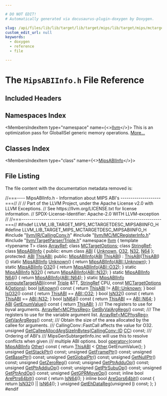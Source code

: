 ```yaml
---

# DO NOT EDIT!
# Automatically generated via docusaurus-plugin-doxygen by Doxygen.

slug: /api/files/lib/lib/target/lib/target/mips/lib/target/mips/mctargetdesc/mipsabiinfo-h
custom_edit_url: null
keywords:
  - doxygen
  - reference
  - file

---
```





# The `MipsABIInfo.h` File Reference

<DoxygenPage pluginConfig={pluginConfig}>



## Included Headers

<IncludesList>
<IncludesListItem
  filePath="llvm/IR/CallingConv.h"
  permalink="/docs/api/files/include/include/llvm/include/llvm/ir/callingconv-h"
  isLocal="true" />
<IncludesListItem
  filePath="llvm/MC/MCRegisterInfo.h"
  permalink="/docs/api/files/include/include/llvm/include/llvm/mc/mcregisterinfo-h"
  isLocal="true" />
<IncludesListItem
  filePath="llvm/TargetParser/Triple.h"
  permalink="/docs/api/files/include/include/llvm/include/llvm/targetparser/triple-h"
  isLocal="true" />
</IncludesList>

## Namespaces Index

<MembersIndex>

<MembersIndexItem
  type="namespace"
  name={<><a href="/docs/api/namespaces/llvm">llvm</a></>}>
This is an optimization pass for GlobalISel generic memory operations. <a href="/docs/api/namespaces/llvm/#details">More...</a>
</MembersIndexItem>

</MembersIndex>

## Classes Index

<MembersIndex>

<MembersIndexItem
  type="class"
  name={<><a href="/docs/api/classes/llvm/mipsabiinfo">MipsABIInfo</a></>}>
</MembersIndexItem>

</MembersIndex>


## File Listing

The file content with the documentation metadata removed is:

<ProgramListing>

<Link id="l00001" /><CodeLine lineNumber="1"><Highlight kind="comment">//===---- MipsABIInfo.h - Information about MIPS ABI&#39;s --------------------===//</Highlight><Highlight kind="normal"></Highlight></CodeLine>
<Link id="l00002" /><CodeLine lineNumber="2"><Highlight kind="normal"></Highlight><Highlight kind="comment">//</Highlight><Highlight kind="normal"></Highlight></CodeLine>
<Link id="l00003" /><CodeLine lineNumber="3"><Highlight kind="normal"></Highlight><Highlight kind="comment">// Part of the LLVM Project, under the Apache License v2.0 with LLVM Exceptions.</Highlight><Highlight kind="normal"></Highlight></CodeLine>
<Link id="l00004" /><CodeLine lineNumber="4"><Highlight kind="normal"></Highlight><Highlight kind="comment">// See https://llvm.org/LICENSE.txt for license information.</Highlight><Highlight kind="normal"></Highlight></CodeLine>
<Link id="l00005" /><CodeLine lineNumber="5"><Highlight kind="normal"></Highlight><Highlight kind="comment">// SPDX-License-Identifier: Apache-2.0 WITH LLVM-exception</Highlight><Highlight kind="normal"></Highlight></CodeLine>
<Link id="l00006" /><CodeLine lineNumber="6"><Highlight kind="normal"></Highlight><Highlight kind="comment">//</Highlight><Highlight kind="normal"></Highlight></CodeLine>
<Link id="l00007" /><CodeLine lineNumber="7"><Highlight kind="normal"></Highlight><Highlight kind="comment">//===----------------------------------------------------------------------===//</Highlight><Highlight kind="normal"></Highlight></CodeLine>
<Link id="l00008" /><CodeLine lineNumber="8"><Highlight kind="normal"></Highlight></CodeLine>
<Link id="l00009" /><CodeLine lineNumber="9"><Highlight kind="normal"></Highlight><Highlight kind="preprocessor">#ifndef LLVM&#95;LIB&#95;TARGET&#95;MIPS&#95;MCTARGETDESC&#95;MIPSABIINFO&#95;H</Highlight><Highlight kind="normal"></Highlight></CodeLine>
<Link id="l00010" /><CodeLine lineNumber="10"><Highlight kind="normal"></Highlight><Highlight kind="preprocessor">#define LLVM&#95;LIB&#95;TARGET&#95;MIPS&#95;MCTARGETDESC&#95;MIPSABIINFO&#95;H</Highlight><Highlight kind="normal"></Highlight></CodeLine>
<Link id="l00011" /><CodeLine lineNumber="11"><Highlight kind="normal"></Highlight></CodeLine>
<Link id="l00012" /><CodeLine lineNumber="12"><Highlight kind="normal"></Highlight><Highlight kind="preprocessor">#include &quot;<a href="/docs/api/files/include/include/llvm/include/llvm/ir/callingconv-h">llvm/IR/CallingConv.h</a>&quot;</Highlight><Highlight kind="normal"></Highlight></CodeLine>
<Link id="l00013" /><CodeLine lineNumber="13"><Highlight kind="normal"></Highlight><Highlight kind="preprocessor">#include &quot;<a href="/docs/api/files/include/include/llvm/include/llvm/mc/mcregisterinfo-h">llvm/MC/MCRegisterInfo.h</a>&quot;</Highlight><Highlight kind="normal"></Highlight></CodeLine>
<Link id="l00014" /><CodeLine lineNumber="14"><Highlight kind="normal"></Highlight><Highlight kind="preprocessor">#include &quot;<a href="/docs/api/files/include/include/llvm/include/llvm/targetparser/triple-h">llvm/TargetParser/Triple.h</a>&quot;</Highlight><Highlight kind="normal"></Highlight></CodeLine>
<Link id="l00015" /><CodeLine lineNumber="15"><Highlight kind="normal"></Highlight></CodeLine>
<Link id="l00016" /><CodeLine lineNumber="16"><Highlight kind="normal"></Highlight><Highlight kind="keyword">namespace </Highlight><Highlight kind="normal"><a href="/docs/api/namespaces/llvm">llvm</a> &#123;</Highlight></CodeLine>
<Link id="l00017" /><CodeLine lineNumber="17"><Highlight kind="normal"></Highlight></CodeLine>
<Link id="l00018" /><CodeLine lineNumber="18"><Highlight kind="normal"></Highlight><Highlight kind="keyword">template</Highlight><Highlight kind="normal"> &lt;</Highlight><Highlight kind="keyword">typename</Highlight><Highlight kind="normal"> T&gt; </Highlight><Highlight kind="keyword">class </Highlight><Highlight kind="normal"><a href="/docs/api/classes/llvm/arrayref">ArrayRef</a>;</Highlight></CodeLine>
<Link id="l00019" /><CodeLine lineNumber="19"><Highlight kind="normal"></Highlight><Highlight kind="keyword">class </Highlight><Highlight kind="normal"><a href="/docs/api/classes/llvm/mctargetoptions">MCTargetOptions</a>;</Highlight></CodeLine>
<Link id="l00020" /><CodeLine lineNumber="20"><Highlight kind="normal"></Highlight><Highlight kind="keyword">class </Highlight><Highlight kind="normal"><a href="/docs/api/classes/llvm/stringref">StringRef</a>;</Highlight></CodeLine>
<Link id="l00021" /><CodeLine lineNumber="21"><Highlight kind="normal"></Highlight></CodeLine>
<Link id="l00022" /><CodeLine lineNumber="22" lineLink="/docs/api/classes/llvm/mipsabiinfo"><Highlight kind="normal"></Highlight><Highlight kind="keyword">class </Highlight><Highlight kind="normal"><a href="/docs/api/classes/llvm/mipsabiinfo/#a14c61ea10fcd6e85592b6c02eb3699a7">MipsABIInfo</a> &#123;</Highlight></CodeLine>
<Link id="l00023" /><CodeLine lineNumber="23"><Highlight kind="normal"></Highlight><Highlight kind="keyword">public</Highlight><Highlight kind="normal">:</Highlight></CodeLine>
<Link id="l00024" /><CodeLine lineNumber="24" lineLink="/docs/api/classes/llvm/mipsabiinfo/#a0a7cb81026c8f99a3acb10520e669578"><Highlight kind="normal">  </Highlight><Highlight kind="keyword">enum class</Highlight><Highlight kind="normal"> <a href="/docs/api/classes/llvm/mipsabiinfo/#a0a7cb81026c8f99a3acb10520e669578">ABI</a> &#123; <a href="/docs/api/classes/llvm/mipsabiinfo/#a92db0d6559f297c89c2ebc01819e33fd">Unknown</a>, <a href="/docs/api/classes/llvm/mipsabiinfo/#a11526f61f6c73d495cd72ff6bd688dfd">O32</a>, <a href="/docs/api/classes/llvm/mipsabiinfo/#a49f6189dad91aa91e65bb954b0a4cfab">N32</a>, <a href="/docs/api/classes/llvm/mipsabiinfo/#a5e17d38855b4505b183e0a3d75040c81">N64</a> &#125;;</Highlight></CodeLine>
<Link id="l00025" /><CodeLine lineNumber="25"><Highlight kind="normal"></Highlight></CodeLine>
<Link id="l00026" /><CodeLine lineNumber="26"><Highlight kind="normal"></Highlight><Highlight kind="keyword">protected</Highlight><Highlight kind="normal">:</Highlight></CodeLine>
<Link id="l00027" /><CodeLine lineNumber="27" lineLink="/docs/api/classes/llvm/mipsabiinfo/#ae91e4f8d024c12f832f145949441c3b8"><Highlight kind="normal">  <a href="/docs/api/classes/llvm/mipsabiinfo/#a0a7cb81026c8f99a3acb10520e669578">ABI</a> <a href="/docs/api/classes/llvm/mipsabiinfo/#ae91e4f8d024c12f832f145949441c3b8">ThisABI</a>;</Highlight></CodeLine>
<Link id="l00028" /><CodeLine lineNumber="28"><Highlight kind="normal"></Highlight></CodeLine>
<Link id="l00029" /><CodeLine lineNumber="29"><Highlight kind="normal"></Highlight><Highlight kind="keyword">public</Highlight><Highlight kind="normal">:</Highlight></CodeLine>
<Link id="l00030" /><CodeLine lineNumber="30" lineLink="/docs/api/classes/llvm/mipsabiinfo/#a14c61ea10fcd6e85592b6c02eb3699a7"><Highlight kind="normal">  <a href="/docs/api/classes/llvm/mipsabiinfo/#a14c61ea10fcd6e85592b6c02eb3699a7">MipsABIInfo</a>(<a href="/docs/api/classes/llvm/mipsabiinfo/#a0a7cb81026c8f99a3acb10520e669578">ABI</a> <a href="/docs/api/classes/llvm/mipsabiinfo/#ae91e4f8d024c12f832f145949441c3b8">ThisABI</a>) : <a href="/docs/api/classes/llvm/mipsabiinfo/#ae91e4f8d024c12f832f145949441c3b8">ThisABI</a>(<a href="/docs/api/classes/llvm/mipsabiinfo/#ae91e4f8d024c12f832f145949441c3b8">ThisABI</a>) &#123;&#125;</Highlight></CodeLine>
<Link id="l00031" /><CodeLine lineNumber="31"><Highlight kind="normal"></Highlight></CodeLine>
<Link id="l00032" /><CodeLine lineNumber="32" lineLink="/docs/api/classes/llvm/mipsabiinfo/#a92db0d6559f297c89c2ebc01819e33fd"><Highlight kind="normal">  </Highlight><Highlight kind="keyword">static</Highlight><Highlight kind="normal"> <a href="/docs/api/classes/llvm/mipsabiinfo/#a14c61ea10fcd6e85592b6c02eb3699a7">MipsABIInfo</a> <a href="/docs/api/classes/llvm/mipsabiinfo/#a92db0d6559f297c89c2ebc01819e33fd">Unknown</a>() &#123; </Highlight><Highlight kind="keywordflow">return</Highlight><Highlight kind="normal"> <a href="/docs/api/classes/llvm/mipsabiinfo/#a14c61ea10fcd6e85592b6c02eb3699a7">MipsABIInfo</a>(<a href="/docs/api/classes/llvm/mipsabiinfo/#a0a7cb81026c8f99a3acb10520e669578a88183b946cc5f0e8c96b2e66e1c74a7e">ABI::Unknown</a>); &#125;</Highlight></CodeLine>
<Link id="l00033" /><CodeLine lineNumber="33" lineLink="/docs/api/classes/llvm/mipsabiinfo/#a11526f61f6c73d495cd72ff6bd688dfd"><Highlight kind="normal">  </Highlight><Highlight kind="keyword">static</Highlight><Highlight kind="normal"> <a href="/docs/api/classes/llvm/mipsabiinfo/#a14c61ea10fcd6e85592b6c02eb3699a7">MipsABIInfo</a> <a href="/docs/api/classes/llvm/mipsabiinfo/#a11526f61f6c73d495cd72ff6bd688dfd">O32</a>() &#123; </Highlight><Highlight kind="keywordflow">return</Highlight><Highlight kind="normal"> <a href="/docs/api/classes/llvm/mipsabiinfo/#a14c61ea10fcd6e85592b6c02eb3699a7">MipsABIInfo</a>(<a href="/docs/api/classes/llvm/mipsabiinfo/#a0a7cb81026c8f99a3acb10520e669578a9d0dce15ea3c51e2da2071c10d59e896">ABI::O32</a>); &#125;</Highlight></CodeLine>
<Link id="l00034" /><CodeLine lineNumber="34" lineLink="/docs/api/classes/llvm/mipsabiinfo/#a49f6189dad91aa91e65bb954b0a4cfab"><Highlight kind="normal">  </Highlight><Highlight kind="keyword">static</Highlight><Highlight kind="normal"> <a href="/docs/api/classes/llvm/mipsabiinfo/#a14c61ea10fcd6e85592b6c02eb3699a7">MipsABIInfo</a> <a href="/docs/api/classes/llvm/mipsabiinfo/#a49f6189dad91aa91e65bb954b0a4cfab">N32</a>() &#123; </Highlight><Highlight kind="keywordflow">return</Highlight><Highlight kind="normal"> <a href="/docs/api/classes/llvm/mipsabiinfo/#a14c61ea10fcd6e85592b6c02eb3699a7">MipsABIInfo</a>(<a href="/docs/api/classes/llvm/mipsabiinfo/#a0a7cb81026c8f99a3acb10520e669578ad71d06768593fa82be8fd84d1f8a33c3">ABI::N32</a>); &#125;</Highlight></CodeLine>
<Link id="l00035" /><CodeLine lineNumber="35" lineLink="/docs/api/classes/llvm/mipsabiinfo/#a5e17d38855b4505b183e0a3d75040c81"><Highlight kind="normal">  </Highlight><Highlight kind="keyword">static</Highlight><Highlight kind="normal"> <a href="/docs/api/classes/llvm/mipsabiinfo/#a14c61ea10fcd6e85592b6c02eb3699a7">MipsABIInfo</a> <a href="/docs/api/classes/llvm/mipsabiinfo/#a5e17d38855b4505b183e0a3d75040c81">N64</a>() &#123; </Highlight><Highlight kind="keywordflow">return</Highlight><Highlight kind="normal"> <a href="/docs/api/classes/llvm/mipsabiinfo/#a14c61ea10fcd6e85592b6c02eb3699a7">MipsABIInfo</a>(<a href="/docs/api/classes/llvm/mipsabiinfo/#a0a7cb81026c8f99a3acb10520e669578a7ac2840a241d00a82aa085fa66622bd1">ABI::N64</a>); &#125;</Highlight></CodeLine>
<Link id="l00036" /><CodeLine lineNumber="36"><Highlight kind="normal">  </Highlight><Highlight kind="keyword">static</Highlight><Highlight kind="normal"> <a href="/docs/api/classes/llvm/mipsabiinfo">MipsABIInfo</a> <a href="/docs/api/classes/llvm/mipsabiinfo/#a87e5ac48dc2d9e13a26e34521926876a">computeTargetABI</a>(</Highlight><Highlight kind="keyword">const</Highlight><Highlight kind="normal"> <a href="/docs/api/classes/llvm/triple">Triple</a> &amp;TT, <a href="/docs/api/classes/llvm/stringref">StringRef</a> CPU,</Highlight></CodeLine>
<Link id="l00037" /><CodeLine lineNumber="37"><Highlight kind="normal">                                      </Highlight><Highlight kind="keyword">const</Highlight><Highlight kind="normal"> <a href="/docs/api/classes/llvm/mctargetoptions">MCTargetOptions</a> &amp;<a href="/docs/api/files/lib/lib/debuginfo/lib/debuginfo/logicalview/lib/debuginfo/logicalview/core/lvoptions-cpp/#ab4088b7a11f3cbc38ac16a6e9c72494e">Options</a>);</Highlight></CodeLine>
<Link id="l00038" /><CodeLine lineNumber="38"><Highlight kind="normal"></Highlight></CodeLine>
<Link id="l00039" /><CodeLine lineNumber="39" lineLink="/docs/api/classes/llvm/mipsabiinfo/#ac4b79202578f3154d255986af2dcbb06"><Highlight kind="normal">  </Highlight><Highlight kind="keywordtype">bool</Highlight><Highlight kind="normal"> <a href="/docs/api/classes/llvm/mipsabiinfo/#ac4b79202578f3154d255986af2dcbb06">IsKnown</a>()</Highlight><Highlight kind="keyword"> const </Highlight><Highlight kind="normal">&#123; </Highlight><Highlight kind="keywordflow">return</Highlight><Highlight kind="normal"> <a href="/docs/api/classes/llvm/mipsabiinfo/#ae91e4f8d024c12f832f145949441c3b8">ThisABI</a> != <a href="/docs/api/classes/llvm/mipsabiinfo/#a0a7cb81026c8f99a3acb10520e669578a88183b946cc5f0e8c96b2e66e1c74a7e">ABI::Unknown</a>; &#125;</Highlight></CodeLine>
<Link id="l00040" /><CodeLine lineNumber="40" lineLink="/docs/api/classes/llvm/mipsabiinfo/#aefb3a7a1d98e9fbb76e87a71aafdbc6d"><Highlight kind="normal">  </Highlight><Highlight kind="keywordtype">bool</Highlight><Highlight kind="normal"> <a href="/docs/api/classes/llvm/mipsabiinfo/#aefb3a7a1d98e9fbb76e87a71aafdbc6d">IsO32</a>()</Highlight><Highlight kind="keyword"> const </Highlight><Highlight kind="normal">&#123; </Highlight><Highlight kind="keywordflow">return</Highlight><Highlight kind="normal"> <a href="/docs/api/classes/llvm/mipsabiinfo/#ae91e4f8d024c12f832f145949441c3b8">ThisABI</a> == <a href="/docs/api/classes/llvm/mipsabiinfo/#a0a7cb81026c8f99a3acb10520e669578a9d0dce15ea3c51e2da2071c10d59e896">ABI::O32</a>; &#125;</Highlight></CodeLine>
<Link id="l00041" /><CodeLine lineNumber="41" lineLink="/docs/api/classes/llvm/mipsabiinfo/#ac59352a7ddd52db0dabe853439909dc6"><Highlight kind="normal">  </Highlight><Highlight kind="keywordtype">bool</Highlight><Highlight kind="normal"> <a href="/docs/api/classes/llvm/mipsabiinfo/#ac59352a7ddd52db0dabe853439909dc6">IsN32</a>()</Highlight><Highlight kind="keyword"> const </Highlight><Highlight kind="normal">&#123; </Highlight><Highlight kind="keywordflow">return</Highlight><Highlight kind="normal"> <a href="/docs/api/classes/llvm/mipsabiinfo/#ae91e4f8d024c12f832f145949441c3b8">ThisABI</a> == <a href="/docs/api/classes/llvm/mipsabiinfo/#a0a7cb81026c8f99a3acb10520e669578ad71d06768593fa82be8fd84d1f8a33c3">ABI::N32</a>; &#125;</Highlight></CodeLine>
<Link id="l00042" /><CodeLine lineNumber="42" lineLink="/docs/api/classes/llvm/mipsabiinfo/#a0630cff2e64996376ddcaa94211c4eac"><Highlight kind="normal">  </Highlight><Highlight kind="keywordtype">bool</Highlight><Highlight kind="normal"> <a href="/docs/api/classes/llvm/mipsabiinfo/#a0630cff2e64996376ddcaa94211c4eac">IsN64</a>()</Highlight><Highlight kind="keyword"> const </Highlight><Highlight kind="normal">&#123; </Highlight><Highlight kind="keywordflow">return</Highlight><Highlight kind="normal"> <a href="/docs/api/classes/llvm/mipsabiinfo/#ae91e4f8d024c12f832f145949441c3b8">ThisABI</a> == <a href="/docs/api/classes/llvm/mipsabiinfo/#a0a7cb81026c8f99a3acb10520e669578a7ac2840a241d00a82aa085fa66622bd1">ABI::N64</a>; &#125;</Highlight></CodeLine>
<Link id="l00043" /><CodeLine lineNumber="43" lineLink="/docs/api/classes/llvm/mipsabiinfo/#a083bc49c362923774e17b4930a8476b9"><Highlight kind="normal">  <a href="/docs/api/classes/llvm/mipsabiinfo/#a0a7cb81026c8f99a3acb10520e669578">ABI</a> <a href="/docs/api/classes/llvm/mipsabiinfo/#a083bc49c362923774e17b4930a8476b9">GetEnumValue</a>()</Highlight><Highlight kind="keyword"> const </Highlight><Highlight kind="normal">&#123; </Highlight><Highlight kind="keywordflow">return</Highlight><Highlight kind="normal"> <a href="/docs/api/classes/llvm/mipsabiinfo/#ae91e4f8d024c12f832f145949441c3b8">ThisABI</a>; &#125;</Highlight></CodeLine>
<Link id="l00044" /><CodeLine lineNumber="44"><Highlight kind="normal"></Highlight><Highlight kind="comment"></Highlight></CodeLine>
<Link id="l00045" /><CodeLine lineNumber="45"><Highlight kind="comment">  /// The registers to use for byval arguments.</Highlight><Highlight kind="normal"></Highlight></CodeLine>
<Link id="l00046" /><CodeLine lineNumber="46"><Highlight kind="normal">  <a href="/docs/api/classes/llvm/arrayref">ArrayRef&lt;MCPhysReg&gt;</a> <a href="/docs/api/classes/llvm/mipsabiinfo/#aa682266c506cc18c1949775a7886ed08">GetByValArgRegs</a>() </Highlight><Highlight kind="keyword">const</Highlight><Highlight kind="normal">;</Highlight></CodeLine>
<Link id="l00047" /><CodeLine lineNumber="47"><Highlight kind="normal"></Highlight><Highlight kind="comment"></Highlight></CodeLine>
<Link id="l00048" /><CodeLine lineNumber="48"><Highlight kind="comment">  /// The registers to use for the variable argument list.</Highlight><Highlight kind="normal"></Highlight></CodeLine>
<Link id="l00049" /><CodeLine lineNumber="49"><Highlight kind="normal">  <a href="/docs/api/classes/llvm/arrayref">ArrayRef&lt;MCPhysReg&gt;</a> <a href="/docs/api/classes/llvm/mipsabiinfo/#a20d7e1d4427cdefab35b5bd104f9f523">GetVarArgRegs</a>() </Highlight><Highlight kind="keyword">const</Highlight><Highlight kind="normal">;</Highlight></CodeLine>
<Link id="l00050" /><CodeLine lineNumber="50"><Highlight kind="normal"></Highlight><Highlight kind="comment"></Highlight></CodeLine>
<Link id="l00051" /><CodeLine lineNumber="51"><Highlight kind="comment">  /// Obtain the size of the area allocated by the callee for arguments.</Highlight></CodeLine>
<Link id="l00052" /><CodeLine lineNumber="52"><Highlight kind="comment">  /// CallingConv::FastCall affects the value for O32.</Highlight><Highlight kind="normal"></Highlight></CodeLine>
<Link id="l00053" /><CodeLine lineNumber="53"><Highlight kind="normal">  </Highlight><Highlight kind="keywordtype">unsigned</Highlight><Highlight kind="normal"> <a href="/docs/api/classes/llvm/mipsabiinfo/#a5827191810a64527509ddc04472c4a07">GetCalleeAllocdArgSizeInBytes</a>(<a href="/docs/api/namespaces/llvm/callingconv/#abdf8cf606905c10634e831390981b0ed">CallingConv::ID</a> <a href="/docs/api/files/lib/lib/target/lib/target/riscv/riscvredundantcopyelimination-cpp/#a77c69067ae8279bc00ab8757731e90d7">CC</a>) </Highlight><Highlight kind="keyword">const</Highlight><Highlight kind="normal">;</Highlight></CodeLine>
<Link id="l00054" /><CodeLine lineNumber="54"><Highlight kind="normal"></Highlight><Highlight kind="comment"></Highlight></CodeLine>
<Link id="l00055" /><CodeLine lineNumber="55"><Highlight kind="comment">  /// Ordering of ABI&#39;s</Highlight></CodeLine>
<Link id="l00056" /><CodeLine lineNumber="56"><Highlight kind="comment">  /// MipsGenSubtargetInfo.inc will use this to resolve conflicts when given</Highlight></CodeLine>
<Link id="l00057" /><CodeLine lineNumber="57"><Highlight kind="comment">  /// multiple ABI options.</Highlight><Highlight kind="normal"></Highlight></CodeLine>
<Link id="l00058" /><CodeLine lineNumber="58" lineLink="/docs/api/classes/llvm/mipsabiinfo/#a6512d0f8b12785db4500487e4e76551f"><Highlight kind="normal">  </Highlight><Highlight kind="keywordtype">bool</Highlight><Highlight kind="normal"> <a href="/docs/api/classes/llvm/mipsabiinfo/#a6512d0f8b12785db4500487e4e76551f">operator&lt;</a>(</Highlight><Highlight kind="keyword">const</Highlight><Highlight kind="normal"> <a href="/docs/api/classes/llvm/mipsabiinfo/#a14c61ea10fcd6e85592b6c02eb3699a7">MipsABIInfo</a> <a href="/docs/api/namespaces/llvm/#a9eb4f5b98b70ee4fab9614ed58282c1fa6311ae17c1ee52b36e68aaf4ad066387">Other</a>)</Highlight><Highlight kind="keyword"> const </Highlight><Highlight kind="normal">&#123;</Highlight></CodeLine>
<Link id="l00059" /><CodeLine lineNumber="59"><Highlight kind="normal">    </Highlight><Highlight kind="keywordflow">return</Highlight><Highlight kind="normal"> <a href="/docs/api/classes/llvm/mipsabiinfo/#ae91e4f8d024c12f832f145949441c3b8">ThisABI</a> &lt; <a href="/docs/api/namespaces/llvm/#a9eb4f5b98b70ee4fab9614ed58282c1fa6311ae17c1ee52b36e68aaf4ad066387">Other</a>.GetEnumValue();</Highlight></CodeLine>
<Link id="l00060" /><CodeLine lineNumber="60"><Highlight kind="normal">  &#125;</Highlight></CodeLine>
<Link id="l00061" /><CodeLine lineNumber="61"><Highlight kind="normal"></Highlight></CodeLine>
<Link id="l00062" /><CodeLine lineNumber="62"><Highlight kind="normal">  </Highlight><Highlight kind="keywordtype">unsigned</Highlight><Highlight kind="normal"> <a href="/docs/api/classes/llvm/mipsabiinfo/#a45acf10e3fa054fb114f5cad80d98bae">GetStackPtr</a>() </Highlight><Highlight kind="keyword">const</Highlight><Highlight kind="normal">;</Highlight></CodeLine>
<Link id="l00063" /><CodeLine lineNumber="63"><Highlight kind="normal">  </Highlight><Highlight kind="keywordtype">unsigned</Highlight><Highlight kind="normal"> <a href="/docs/api/classes/llvm/mipsabiinfo/#a7d2780f625a6691e866aa0a34556fc3a">GetFramePtr</a>() </Highlight><Highlight kind="keyword">const</Highlight><Highlight kind="normal">;</Highlight></CodeLine>
<Link id="l00064" /><CodeLine lineNumber="64"><Highlight kind="normal">  </Highlight><Highlight kind="keywordtype">unsigned</Highlight><Highlight kind="normal"> <a href="/docs/api/classes/llvm/mipsabiinfo/#aca51a53566aa81408345e5e29c8bacb2">GetBasePtr</a>() </Highlight><Highlight kind="keyword">const</Highlight><Highlight kind="normal">;</Highlight></CodeLine>
<Link id="l00065" /><CodeLine lineNumber="65"><Highlight kind="normal">  </Highlight><Highlight kind="keywordtype">unsigned</Highlight><Highlight kind="normal"> <a href="/docs/api/classes/llvm/mipsabiinfo/#a06c1c614fb8e1240ee98815d6c1ba4f0">GetGlobalPtr</a>() </Highlight><Highlight kind="keyword">const</Highlight><Highlight kind="normal">;</Highlight></CodeLine>
<Link id="l00066" /><CodeLine lineNumber="66"><Highlight kind="normal">  </Highlight><Highlight kind="keywordtype">unsigned</Highlight><Highlight kind="normal"> <a href="/docs/api/classes/llvm/mipsabiinfo/#aa9e3696aa316a1d862931ad0c858e09b">GetNullPtr</a>() </Highlight><Highlight kind="keyword">const</Highlight><Highlight kind="normal">;</Highlight></CodeLine>
<Link id="l00067" /><CodeLine lineNumber="67"><Highlight kind="normal">  </Highlight><Highlight kind="keywordtype">unsigned</Highlight><Highlight kind="normal"> <a href="/docs/api/classes/llvm/mipsabiinfo/#a550835f67b4830bb7c19218e6d6566ef">GetZeroReg</a>() </Highlight><Highlight kind="keyword">const</Highlight><Highlight kind="normal">;</Highlight></CodeLine>
<Link id="l00068" /><CodeLine lineNumber="68"><Highlight kind="normal">  </Highlight><Highlight kind="keywordtype">unsigned</Highlight><Highlight kind="normal"> <a href="/docs/api/classes/llvm/mipsabiinfo/#abe8ed016793fcba9cb5301e90025840d">GetPtrAdduOp</a>() </Highlight><Highlight kind="keyword">const</Highlight><Highlight kind="normal">;</Highlight></CodeLine>
<Link id="l00069" /><CodeLine lineNumber="69"><Highlight kind="normal">  </Highlight><Highlight kind="keywordtype">unsigned</Highlight><Highlight kind="normal"> <a href="/docs/api/classes/llvm/mipsabiinfo/#a656432cd552486086064a5af478c8b07">GetPtrAddiuOp</a>() </Highlight><Highlight kind="keyword">const</Highlight><Highlight kind="normal">;</Highlight></CodeLine>
<Link id="l00070" /><CodeLine lineNumber="70"><Highlight kind="normal">  </Highlight><Highlight kind="keywordtype">unsigned</Highlight><Highlight kind="normal"> <a href="/docs/api/classes/llvm/mipsabiinfo/#acb0e923f97df02841ea645644c2bc035">GetPtrSubuOp</a>() </Highlight><Highlight kind="keyword">const</Highlight><Highlight kind="normal">;</Highlight></CodeLine>
<Link id="l00071" /><CodeLine lineNumber="71"><Highlight kind="normal">  </Highlight><Highlight kind="keywordtype">unsigned</Highlight><Highlight kind="normal"> <a href="/docs/api/classes/llvm/mipsabiinfo/#a7135f4d7ca1aaadc2f5d2f93c9dbda51">GetPtrAndOp</a>() </Highlight><Highlight kind="keyword">const</Highlight><Highlight kind="normal">;</Highlight></CodeLine>
<Link id="l00072" /><CodeLine lineNumber="72"><Highlight kind="normal">  </Highlight><Highlight kind="keywordtype">unsigned</Highlight><Highlight kind="normal"> <a href="/docs/api/classes/llvm/mipsabiinfo/#a301ece4a7472f2b8bcf8598a92fb61d3">GetGPRMoveOp</a>() </Highlight><Highlight kind="keyword">const</Highlight><Highlight kind="normal">;</Highlight></CodeLine>
<Link id="l00073" /><CodeLine lineNumber="73" lineLink="/docs/api/classes/llvm/mipsabiinfo/#a2a988fc1c2adb8253ffbb3c297a5624c"><Highlight kind="normal">  </Highlight><Highlight kind="keyword">inline</Highlight><Highlight kind="normal"> </Highlight><Highlight kind="keywordtype">bool</Highlight><Highlight kind="normal"> <a href="/docs/api/classes/llvm/mipsabiinfo/#a2a988fc1c2adb8253ffbb3c297a5624c">ArePtrs64bit</a>()</Highlight><Highlight kind="keyword"> const </Highlight><Highlight kind="normal">&#123; </Highlight><Highlight kind="keywordflow">return</Highlight><Highlight kind="normal"> <a href="/docs/api/classes/llvm/mipsabiinfo/#a0630cff2e64996376ddcaa94211c4eac">IsN64</a>(); &#125;</Highlight></CodeLine>
<Link id="l00074" /><CodeLine lineNumber="74" lineLink="/docs/api/classes/llvm/mipsabiinfo/#a0551766c1aa7fa28012947a1cbd2f0ce"><Highlight kind="normal">  </Highlight><Highlight kind="keyword">inline</Highlight><Highlight kind="normal"> </Highlight><Highlight kind="keywordtype">bool</Highlight><Highlight kind="normal"> <a href="/docs/api/classes/llvm/mipsabiinfo/#a0551766c1aa7fa28012947a1cbd2f0ce">AreGprs64bit</a>()</Highlight><Highlight kind="keyword"> const </Highlight><Highlight kind="normal">&#123; </Highlight><Highlight kind="keywordflow">return</Highlight><Highlight kind="normal"> <a href="/docs/api/classes/llvm/mipsabiinfo/#ac59352a7ddd52db0dabe853439909dc6">IsN32</a>() || <a href="/docs/api/classes/llvm/mipsabiinfo/#a0630cff2e64996376ddcaa94211c4eac">IsN64</a>(); &#125;</Highlight></CodeLine>
<Link id="l00075" /><CodeLine lineNumber="75"><Highlight kind="normal"></Highlight></CodeLine>
<Link id="l00076" /><CodeLine lineNumber="76"><Highlight kind="normal">  </Highlight><Highlight kind="keywordtype">unsigned</Highlight><Highlight kind="normal"> <a href="/docs/api/classes/llvm/mipsabiinfo/#a1e91c4477e0bd5aeb3623c9deecab93b">GetEhDataReg</a>(</Highlight><Highlight kind="keywordtype">unsigned</Highlight><Highlight kind="normal"> <a href="/docs/api/files/lib/lib/support/md5-cpp/#ac0eafdc9ee161b71e7af98af736952fd">I</a>) </Highlight><Highlight kind="keyword">const</Highlight><Highlight kind="normal">;</Highlight></CodeLine>
<Link id="l00077" /><CodeLine lineNumber="77"><Highlight kind="normal">&#125;;</Highlight></CodeLine>
<Link id="l00078" /><CodeLine lineNumber="78"><Highlight kind="normal">&#125;</Highlight></CodeLine>
<Link id="l00079" /><CodeLine lineNumber="79"><Highlight kind="normal"></Highlight></CodeLine>
<Link id="l00080" /><CodeLine lineNumber="80"><Highlight kind="normal"></Highlight><Highlight kind="preprocessor">#endif</Highlight></CodeLine>

</ProgramListing>


</DoxygenPage>
